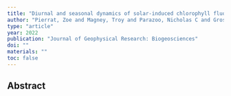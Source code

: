 ```yaml
---
title: "Diurnal and seasonal dynamics of solar-induced chlorophyll fluorescence, vegetation indices, and gross primary productivity in the boreal forest"
author: "Pierrat, Zoe and Magney, Troy and Parazoo, Nicholas C and Grossmann, Katja and Bowling, David R and Seibt, Ulli and Johnson, Bruce and Helgason, Warren and Barr, Alan and Bortnik, Jacob and others"
type: "article"
year: 2022
publication: "Journal of Geophysical Research: Biogeosciences"
doi: ""
materials: ""
toc: false
---
```


## Abstract

